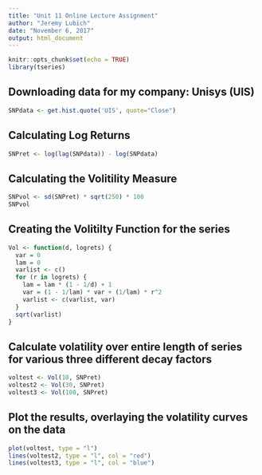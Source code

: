 ```yaml
---
title: "Unit 11 Online Lecture Assignment"
author: "Jeremy Lubich"
date: "November 6, 2017"
output: html_document
---
```


```r
knitr::opts_chunk$set(echo = TRUE)
library(tseries)

```

## Downloading data for my company: Unisys (UIS)

```r
SNPdata <- get.hist.quote('UIS', quote="Close")
```

## Calculating Log Returns

```r
SNPret <- log(lag(SNPdata)) - log(SNPdata)
```

## Calculating the Volitility Measure

```r
SNPvol <- sd(SNPret) * sqrt(250) * 100
SNPvol
```

## Creating the Volitilty Function for the series

```r
Vol <- function(d, logrets) {
  var = 0
  lam = 0
  varlist <- c()
  for (r in logrets) {
    lam = lam * (1 - 1/d) + 1
    var = (1 - 1/lam) * var + (1/lam) * r^2
    varlist <- c(varlist, var)
  }
  sqrt(varlist)
}
```

## Calculate volatility over entire length of series for various three different decay factors

```r

voltest <- Vol(10, SNPret)
voltest2 <- Vol(30, SNPret)
voltest3 <- Vol(100, SNPret)

```

## Plot the results, overlaying the volatility curves on the data

```r

plot(voltest, type = "l")
lines(voltest2, type = "l", col = "red")
lines(voltest3, type = "l", col = "blue")


```
